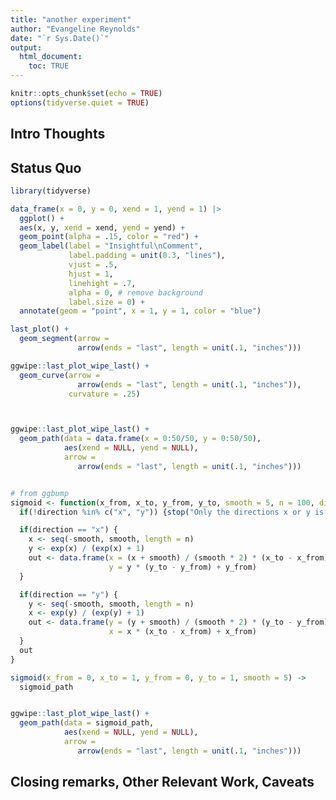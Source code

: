 ```yaml
---
title: "another experiment"
author: "Evangeline Reynolds"
date: "`r Sys.Date()`"
output: 
  html_document:
    toc: TRUE
---
```


```r
knitr::opts_chunk$set(echo = TRUE)
options(tidyverse.quiet = TRUE)
```




## Intro Thoughts


## Status Quo

```r
library(tidyverse)

data_frame(x = 0, y = 0, xend = 1, yend = 1) |>
  ggplot() + 
  aes(x, y, xend = xend, yend = yend) + 
  geom_point(alpha = .15, color = "red") +
  geom_label(label = "Insightful\nComment", 
             label.padding = unit(0.3, "lines"),
             vjust = .5, 
             hjust = 1,
             linehight = .7,
             alpha = 0, # remove background
             label.size = 0) +
  annotate(geom = "point", x = 1, y = 1, color = "blue")

last_plot() +
  geom_segment(arrow = 
               arrow(ends = "last", length = unit(.1, "inches")))

ggwipe::last_plot_wipe_last() +
  geom_curve(arrow = 
               arrow(ends = "last", length = unit(.1, "inches")),
             curvature = .25)



ggwipe::last_plot_wipe_last() +
  geom_path(data = data.frame(x = 0:50/50, y = 0:50/50),
            aes(xend = NULL, yend = NULL),
            arrow = 
               arrow(ends = "last", length = unit(.1, "inches")))


# from ggbump
sigmoid <- function(x_from, x_to, y_from, y_to, smooth = 5, n = 100, direction = "x") {
  if(!direction %in% c("x", "y")) {stop("Only the directions x or y is allowed.")}

  if(direction == "x") {
    x <- seq(-smooth, smooth, length = n)
    y <- exp(x) / (exp(x) + 1)
    out <- data.frame(x = (x + smooth) / (smooth * 2) * (x_to - x_from) + x_from,
                      y = y * (y_to - y_from) + y_from)
  }

  if(direction == "y") {
    y <- seq(-smooth, smooth, length = n)
    x <- exp(y) / (exp(y) + 1)
    out <- data.frame(y = (y + smooth) / (smooth * 2) * (y_to - y_from) + y_from,
                      x = x * (x_to - x_from) + x_from)
  }
  out
}

sigmoid(x_from = 0, x_to = 1, y_from = 0, y_to = 1, smooth = 5) ->
  sigmoid_path


ggwipe::last_plot_wipe_last() +
  geom_path(data = sigmoid_path,
            aes(xend = NULL, yend = NULL),
            arrow = 
               arrow(ends = "last", length = unit(.1, "inches")))

```





## Closing remarks, Other Relevant Work, Caveats
